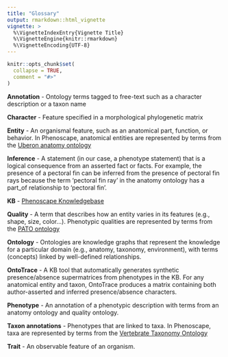 ```yaml
---
title: "Glossary"
output: rmarkdown::html_vignette
vignette: >
  %\VignetteIndexEntry{Vignette Title}
  %\VignetteEngine{knitr::rmarkdown}
  %\VignetteEncoding{UTF-8}
---
```


```r
knitr::opts_chunk$set(
  collapse = TRUE,
  comment = "#>"
)
```
**Annotation** - Ontology terms tagged to free-text such as a character description or a taxon name

**Character** - Feature specified in a morphological phylogenetic matrix

**Entity** - An organismal feature, such as an anatomical part, function, or behavior. In Phenoscape, anatomical entities are represented by terms from the [Uberon anatomy ontology]

**Inference** - A statement (in our case, a phenotype statement) that is a logical consequence from an asserted fact or facts. For example, the presence of a pectoral fin can be inferred from the presence of pectoral fin rays because the term ‘pectoral fin ray’ in the anatomy ontology has a part_of relationship to ‘pectoral fin’.

**KB** - [Phenoscape Knowledgebase]

**Quality** - A term that describes how an entity varies in its features (e.g., shape, size, color…). Phenotypic qualities are represented by terms from the [PATO ontology]

**Ontology** - Ontologies are knowledge graphs that represent the knowledge for a particular domain (e.g., anatomy, taxonomy, environment), with terms (concepts) linked by well-defined relationships.

**OntoTrace** - A KB tool that automatically generates synthetic presence/absence supermatrices from phenotypes in the KB. For any anatomical entity and taxon, OntoTrace produces a matrix containing both author-asserted and inferred presence/absence characters.

**Phenotype** - An annotation of a phenotypic description with terms from an anatomy ontology and quality ontology.

**Taxon annotations** - Phenotypes that are linked to taxa. In Phenoscape, taxa are represented by terms from the [Vertebrate Taxonomy Ontology]

**Trait** - An observable feature of an organism.


[Phenoscape Knowledgebase]: (https://kb.phenoscape.org/)
[Uberon anatomy ontology]: (http://www.ontobee.org/ontology/UBERON)
[PATO ontology]: (http://www.ontobee.org/ontology/PATO)
[Vertebrate Taxonomy Ontology]: (http://www.ontobee.org/ontology/VTO)
